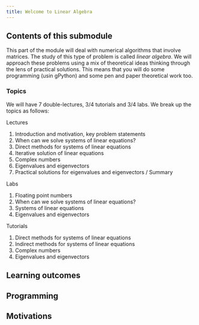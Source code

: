 ```yaml
---
title: Welcome to Linear Algebra
---
```


## Contents of this submodule

This part of the module will deal with numerical algorithms that involve matrices. The study of this type of problem is called *linear algebra*. We will approach these problems using a mix of theoretical ideas thinking through the lens of practical solutions. This means that you will do some programming (usin gPython) and some pen and paper theoretical work too.

### Topics

We will have 7 double-lectures, 3/4 tutorials and 3/4 labs. We break up the topics as follows:

Lectures

1. Introduction and motivation, key problem statements
2. When can we solve systems of linear equations?
3. Direct methods for systems of linear equations
4. Iterative solution of linear equations
5. Complex numbers
6. Eigenvalues and eigenvectors
7. Practical solutions for eigenvalues and eigenvectors / Summary

Labs

1. Floating point numbers
2. When can we solve systems of linear equations?
3. Systems of linear equations
4. Eigenvalues and eigenvectors

Tutorials

1. Direct methods for systems of linear equations
2. Indirect methods for systems of linear equations
3. Complex numbers
4. Eigenvalues and eigenvectors

## Learning outcomes

## Programming

## Motivations
